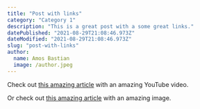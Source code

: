 ```yaml
---
title: "Post with links"
category: "Category 1"
description: "This is a great post with a some great links."
datePublished: "2021-08-29T21:08:46.973Z"
dateModified: "2021-08-29T21:08:46.973Z"
slug: "post-with-links"
author:
  name: Amos Bastian
  image: /author.jpeg
---
```


Check out [this amazing article](/post-with-youtube) with an amazing YouTube video.

Or check out [this amazing article](/post-with-image) with an amazing image.
